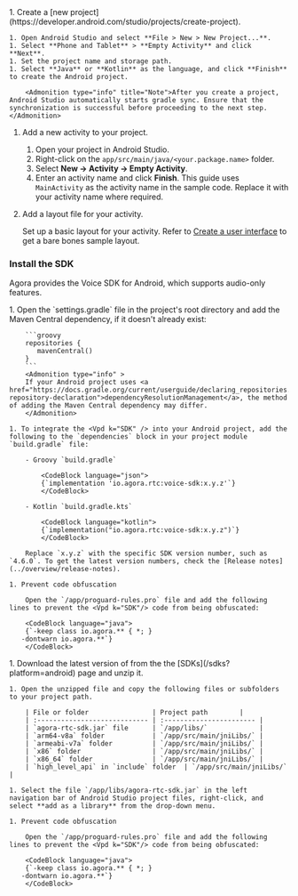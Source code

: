 
<PlatformWrapper platform = "android">

<Tabs>
<TabItem value="new" label="Create a new project" default>
1. Create a [new project](https://developer.android.com/studio/projects/create-project).

    1. Open Android Studio and select **File > New > New Project...**.
    1. Select **Phone and Tablet** > **Empty Activity** and click **Next**.
    1. Set the project name and storage path. 
    1. Select **Java** or **Kotlin** as the language, and click **Finish** to create the Android project.
    
        <Admonition type="info" title="Note">After you create a project, Android Studio automatically starts gradle sync. Ensure that the synchronization is successful before proceeding to the next step. </Admonition>

</TabItem>

<TabItem value="existing" label="Add to an existing project">
 
 1. Add a new activity to your project.

    1. Open your project in Android Studio.
    1. Right-click on the `app/src/main/java/<your.package.name>` folder.
    1. Select **New → Activity → Empty Activity**.
    1. Enter an activity name and click **Finish**. 
        This guide uses `MainActivity` as the activity name in the sample code. Replace it with your activity name where required.
    
</TabItem>
</Tabs>

2. Add a layout file for your activity. 

    Set up a basic layout for your activity. Refer to [Create a user interface](#create-a-user-interface) to get a bare bones sample layout.

### Install the SDK

Agora provides the Voice SDK for Android, which supports audio-only features.

<Tabs>
  <TabItem value="tab1" label="Maven Central" default>
    1. Open the `settings.gradle` file in the project's root directory and add the Maven Central dependency, if it doesn't already exist:

        ```groovy
        repositories {
           mavenCentral()
        }
        ```
        <Admonition type="info" >
        If your Android project uses <a href="https://docs.gradle.org/current/userguide/declaring_repositories.html#sub:centralized-repository-declaration">dependencyResolutionManagement</a>, the method of adding the Maven Central dependency may differ.
        </Admonition>

    1. To integrate the <Vpd k="SDK" /> into your Android project, add the following to the `dependencies` block in your project module `build.gradle` file:
    
        - Groovy `build.gradle`
    
            <CodeBlock language="json">
            {`implementation 'io.agora.rtc:voice-sdk:x.y.z'`}
            </CodeBlock>

        - Kotlin `build.gradle.kts`
    
            <CodeBlock language="kotlin">
            {`implementation("io.agora.rtc:voice-sdk:x.y.z")`}
            </CodeBlock>    
      
        Replace `x.y.z` with the specific SDK version number, such as `4.6.0`. To get the latest version numbers, check the [Release notes](../overview/release-notes).

    1. Prevent code obfuscation

        Open the `/app/proguard-rules.pro` file and add the following lines to prevent the <Vpd k="SDK"/> code from being obfuscated:

        <CodeBlock language="java">
        {`-keep class io.agora.** { *; }
       -dontwarn io.agora.**`}
        </CodeBlock>

  </TabItem>
  <TabItem value="tab2" label="Manual integration">
    1. Download the latest version of <Vpd k="SDK"/> from the  the [SDKs](/sdks?platform=android) page and unzip it.
   
    1. Open the unzipped file and copy the following files or subfolders to your project path.

        | File or folder                | Project path        |
        | :---------------------------- | :----------------------- |
        | `agora-rtc-sdk.jar` file      | `/app/libs/`             |
        | `arm64-v8a` folder            | `/app/src/main/jniLibs/` |
        | `armeabi-v7a` folder          | `/app/src/main/jniLibs/` |
        | `x86` folder                  | `/app/src/main/jniLibs/` |
        | `x86_64` folder               | `/app/src/main/jniLibs/` |
        | `high_level_api` in `include` folder  | `/app/src/main/jniLibs/`  |

    1. Select the file `/app/libs/agora-rtc-sdk.jar` in the left navigation bar of Android Studio project files, right-click, and select **add as a library** from the drop-down menu.

    1. Prevent code obfuscation

        Open the `/app/proguard-rules.pro` file and add the following lines to prevent the <Vpd k="SDK"/> code from being obfuscated:

        <CodeBlock language="java">
        {`-keep class io.agora.** { *; }
       -dontwarn io.agora.**`}
        </CodeBlock>

  </TabItem>
</Tabs>

</PlatformWrapper>
